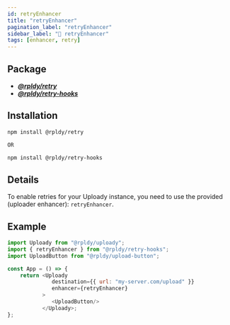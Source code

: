 ```yaml
---
id: retryEnhancer
title: "retryEnhancer"
pagination_label: "retryEnhancer"
sidebar_label: "💪 retryEnhancer"
tags: [enhancer, retry]
---
```


## Package

- **_[@rpldy/retry](../../packages/rpldy-retry)_**
- **_[@rpldy/retry-hooks](../../packages/rpldy-retry-hooks)_**

## Installation

```bash npm2yarn
npm install @rpldy/retry

OR

npm install @rpldy/retry-hooks
```

## Details

To enable retries for your Uploady instance, you need to use the provided (uploader enhancer): `retryEnhancer`.

## Example
```javascript
import Uploady from "@rpldy/uploady";
import { retryEnhancer } from "@rpldy/retry-hooks";
import UploadButton from "@rpldy/upload-button";

const App = () => {
    return <Uploady
              destination={{ url: "my-server.com/upload" }}
              enhancer={retryEnhancer}
           >
              <UploadButton/>
           </Uploady>;
};

```
